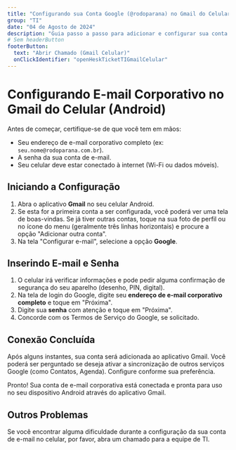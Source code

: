 ```yaml
---
title: "Configurando sua Conta Google (@rodoparana) no Gmail do Celular (Android)"
group: "TI"
date: "04 de Agosto de 2024"
description: "Guia passo a passo para adicionar e configurar sua conta de e-mail corporativa (@rodoparana ou @grupotimber) no aplicativo Gmail em dispositivos Android."
# Sem headerButton
footerButton:
  text: "Abrir Chamado (Gmail Celular)"
  onClickIdentifier: "openHeskTicketTIGmailCelular"
---
```


# Configurando E-mail Corporativo no Gmail do Celular (Android)

Antes de começar, certifique-se de que você tem em mãos:
- Seu endereço de e-mail corporativo completo (ex: `seu.nome@rodoparana.com.br`).
- A senha da sua conta de e-mail.
- Seu celular deve estar conectado à internet (Wi-Fi ou dados móveis).

## Iniciando a Configuração

1.  Abra o aplicativo **Gmail** no seu celular Android.
2.  Se esta for a primeira conta a ser configurada, você poderá ver uma tela de boas-vindas. Se já tiver outras contas, toque na sua foto de perfil ou no ícone do menu (geralmente três linhas horizontais) e procure a opção "Adicionar outra conta".
3.  Na tela "Configurar e-mail", selecione a opção **Google**.

<DocImage 
  src="/documentacao/ti/gmail-celular/1.png" 
  alt="Tela inicial do Gmail para adicionar conta, selecionando Google" 
  width={300} height={500} 
  caption="1. Toque em 'Adicionar um endereço de e-mail' e depois selecione 'Google'." 
/>

## Inserindo E-mail e Senha

1.  O celular irá verificar informações e pode pedir alguma confirmação de segurança do seu aparelho (desenho, PIN, digital).
2.  Na tela de login do Google, digite seu **endereço de e-mail corporativo completo** e toque em "Próxima".
3.  Digite sua **senha** com atenção e toque em "Próxima".
4.  Concorde com os Termos de Serviço do Google, se solicitado.

<DocImage 
  src="/documentacao/ti/gmail-celular/2.png" 
  alt="Telas para inserir e-mail e senha da conta Google" 
  width={300} height={500} 
  caption="2. Insira seu e-mail e, em seguida, sua senha." 
/>

## Conexão Concluída

Após alguns instantes, sua conta será adicionada ao aplicativo Gmail. Você poderá ser perguntado se deseja ativar a sincronização de outros serviços Google (como Contatos, Agenda). Configure conforme sua preferência.

Pronto! Sua conta de e-mail corporativa está conectada e pronta para uso no seu dispositivo Android através do aplicativo Gmail.

<DocImage 
  src="/documentacao/ti/gmail-celular/3.png" 
  alt="Tela de sucesso ou caixa de entrada após configuração" 
  width={300} height={500} 
  caption="3. Conta configurada! Seus e-mails começarão a sincronizar." 
/>

## Outros Problemas

Se você encontrar alguma dificuldade durante a configuração da sua conta de e-mail no celular, por favor, abra um chamado para a equipe de TI.
